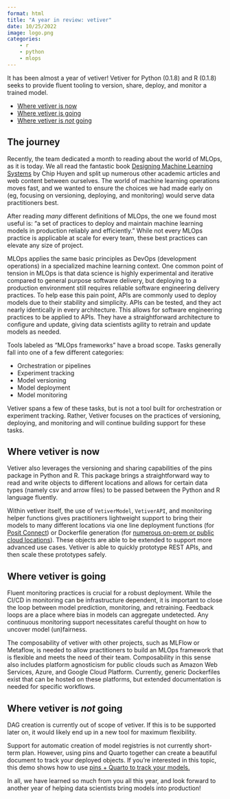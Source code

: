 ```yaml
---
format: html
title: "A year in review: vetiver"
date: 10/25/2022
image: logo.png
categories:
    - r 
    - python
    - mlops
---
```


It has been almost a year of vetiver! Vetiver for Python (0.1.8) and R (0.1.8) seeks to provide fluent tooling to version, share, deploy, and monitor a trained model. 

- [Where vetiver is now](#where-vetiver-is-now)
- [Where vetiver is going](#where-vetiver-is-going)
- [Where vetiver is *not* going](#where-vetiver-is-not-going)

## The journey

Recently, the team dedicated a month to reading about the world of MLOps, as it is today. We all read the fantastic book [Designing Machine Learning Systems](https://www.oreilly.com/library/view/designing-machine-learning/9781098107956/) by Chip Huyen and split up numerous other academic articles and web content between ourselves. The world of machine learning operations moves fast, and we wanted to ensure the choices we had made early on (eg, focusing on versioning, deploying, and monitoring) would serve data practitioners best.

After reading *many* different definitions of MLOps, the one we found most useful is: "a set of practices to deploy and maintain machine learning models in production reliably and efficiently." While not every MLOps practice is applicable at scale for every team, these best practices can elevate any size of project. 

MLOps applies the same basic principles as DevOps (development operations) in a specialized machine learning context. One common point of tension in MLOps is that data science is highly experimental and iterative compared to general purpose software delivery, but deploying to a production environment still requires reliable software engineering delivery practices. To help ease this pain point, APIs are commonly used to deploy models due to their stability and simplicity. APIs can be tested, and they act nearly identically in every architecture. This allows for software engineering practices to be applied to APIs. They have a straightforward architecture to configure and update, giving data scientists agility to retrain and update models as needed.

Tools labeled as "MLOps frameworks" have a broad scope. Tasks generally fall into one of a few different categories:

- Orchestration or pipelines
- Experiment tracking
- Model versioning
- Model deployment
- Model monitoring

Vetiver spans a few of these tasks, but is not a tool built for orchestration or experiment tracking. Rather, Vetiver focuses on the practices of versioning, deploying, and monitoring and will continue building support for these tasks.


## Where vetiver is now

Vetiver also leverages the versioning and sharing capabilities of the pins package in Python and R. This package brings a straightforward way to read and write objects to different locations and allows for certain data types (namely csv and arrow files) to be passed between the Python and R language fluently. 

Within vetiver itself, the use of `VetiverModel`, `VetiverAPI`, and monitoring helper functions gives practitioners lightweight support to bring their models to many different locations via one line deployment functions (for [Posit Connect](https://posit.co/products/enterprise/connect/)) or Dockerfile generation (for [numerous on-prem or public cloud locations](https://vetiver.rstudio.com/learn-more/deploy-with-docker.html)). These objects are able to be extended to support more advanced use cases. Vetiver is able to quickly prototype REST APIs, and then scale these prototypes safely.

## Where vetiver is going

Fluent monitoring practices is crucial for a robust deployment. While the CI/CD in monitoring can be infrastructure dependent, it is important to close the loop between model prediction, monitoring, and retraining. Feedback loops are a place where bias in models can aggregate undetected. Any continuous monitoring support necessitates careful thought on how to uncover model (un)fairness.

The composability of vetiver with other projects, such as MLFlow or Metaflow, is needed to allow practitioners to build an MLOps framework that is flexible and meets the need of their team. Composability in this sense also includes platform agnosticism for public clouds such as Amazon Web Services, Azure, and Google Cloud Platform. Currently, generic Dockerfiles exist that can be hosted on these platforms, but extended documentation is needed for specific workflows.

## Where vetiver is *not* going

DAG creation is currently out of scope of vetiver. If this is to be supported later on, it would likely end up in a new tool for maximum flexibility.

Support for automatic creation of model registries is not currently short-term plan. However, using pins and Quarto together can create a beautiful document to track your deployed objects. If you're interested in this topic, this demo shows how to use [pins + Quarto to track your models.](https://colorado.rstudio.com/rsc/bike-predict-r-dashboard/document.html)


In all, we have learned so much from you all this year, and look forward to another year of helping data scientists bring models into production!

